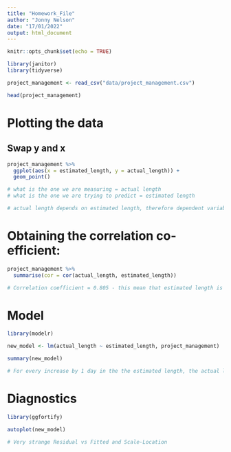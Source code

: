 ```yaml
---
title: "Homework_File"
author: "Jonny Nelson"
date: "17/01/2022"
output: html_document
---
```


```r
knitr::opts_chunk$set(echo = TRUE)
```

```r
library(janitor)
library(tidyverse)

project_management <- read_csv("data/project_management.csv")

head(project_management)
```

# Plotting the data 

## Swap y and x 

```r
project_management %>%
  ggplot(aes(x = estimated_length, y = actual_length)) +
  geom_point()

# what is the one we are measuring = actual length
# what is the one we are trying to predict = estimated length

# actual length depends on estimated length, therefore dependent variable

```

# Obtaining the correlation co-efficient:

```r
project_management %>%
  summarise(cor = cor(actual_length, estimated_length))

# Correlation coefficient = 0.805 - this mean that estimated length is positively correlated with actual_length
```

# Model

```r
library(modelr)

new_model <- lm(actual_length ~ estimated_length, project_management)

summary(new_model)

# For every increase by 1 day in the the estimated length, the actual length increases by (1.2235*actual_length) with a baseline/intercept 1.4164
```

# Diagnostics

```r
library(ggfortify)

autoplot(new_model)

# Very strange Residual vs Fitted and Scale-Location
```

## 